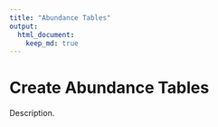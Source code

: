 ```yaml
---
title: "Abundance Tables"
output:
  html_document:
    keep_md: true
---
```


# Create Abundance Tables
Description.

```r

```


